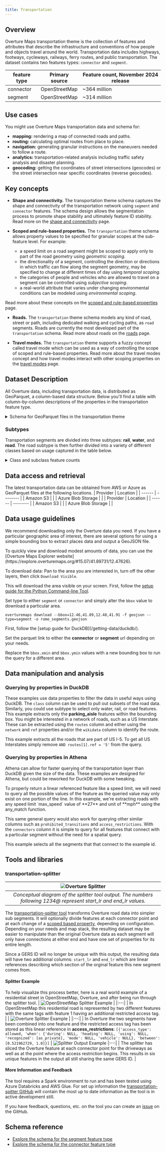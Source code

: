 ```yaml
---
title: Transportation
---
```



## Overview


Overture Maps transportation theme is the collection of features and attributes that describe the infrastructure and conventions of how people and objects travel around the world. Transportation data includes highways, footways, cycleways, railways, ferry routes, and public transportation. The dataset contains two features types: `connector` and `segment`.

| feature type | Primary source |  Feature count, November 2024 release |
| -------------------------- | -------------------------- | --------------------- |
| connector | OpenStreetMap | ~364 million |
| segment | OpenStreetMap | ~314 million |

## Use cases

You might use Overture Maps transportation data and schema for:

- **mapping:** rendering a map of connected roads and paths.
- **routing:** calculating optimal routes from place to place.
- **navigation:** generating granular instructions on the maneuvers needed to
  follow a route.
- **analytics:** transportation-related analysis including traffic safety
  analysis and disaster planning.
- **geocoding:** getting the coordinates of street intersections (geocodes) or
  the street intersection near specific coordinates (reverse geocodes).

## Key concepts

- **Shape and connectivity.** The transportation theme schema captures the shape
and connectivity of the transportation network using `segment` and `connector`
features. The schema design allows the segmentation process to promote shape
stability and ultimately feature ID stability. Read more on the [shape and connectivity](/schema/concepts/by-theme/transportation/shape-connectivity) page.

- **Scoped and rule-based properties.** The `transportation` theme schema allows property values to be specified for granular scopes at the sub-feature level. For example:
  - a speed limit on a road segment might be scoped to apply only to part of the
  road geometry using _geometric scoping_.
  - the directionality of a segment, controlling the direction or directions in
  which traffic can flow along the segment geometry, may be specified to change
  at different times of day using _temporal scoping_.
  - the categories of people and vehicles who are allowed to travel on a segment
  can be controlled using _subjective scoping_.
  - a real-world attribute that varies under changing environmental conditions can
  be modeled using _environmental scoping_.

Read more about these concepts on the [scoped and rule-based properties](/schema/concepts/scoping-rules) page.

- **Roads.** The `transportation` theme schema models any kind of road, street or
path, including dedicated walking and cycling paths, as `road` segments. Roads
are currently the most developed part of the `transportation` schema. Read more about roads on the [roads](/schema/concepts/by-theme/transportation/roads) page.

- **Travel modes.** The `transportation` theme supports a fuzzy concept called
travel mode which can be used as a way of controlling the scope of scoped
and rule-based properties. Read more about the travel modes concept and how travel modes interact with other scoping properties on the [travel modes](/schema/concepts/by-theme/transportation/travel-modes) page.

## Dataset Description

All Overture data, including transportation data, is distributed as GeoParquet, a column-based data structure. Below you'll find a table with column-by-column descriptions of the properties in the transportation feature type.

<details>
    <summary>Schema for GeoParquet files in the transportation theme</summary>
<div>
<Tabs>
<TabItem value="segment" label="segment" default>
| column_name | column_type | Description |
|---|---|---|
| id | VARCHAR | A feature ID. This may be an ID associated with the Global Entity Reference System (GERS) if—and-only-if the feature represents an entity that is part of GERS. |
| geometry | BLOB | The line representation of the segment's location. Segment's geometry which MUST be a LineSting as defined by GeoJSON schema. |
| bbox | STRUCT | Area defined by two longitudes and two latitudes: latitude is a decimal number between -90.0 and 90.0; longitude is a decimal number between -180.0 and 180.0. |
| version | INTEGER | Version number of the feature, incremented in each Overture release where the geometry or attributes of this feature changed. |
| sources | STRUCT[] | The array of source information for the properties of a given feature, with each entry being a source object which lists the property in JSON Pointer notation and the dataset that specific value came from. All features must have a root level source which is the default source if a specific property's source is not specified. |
| subtype | VARCHAR | The broad category of transportation segment. |
| class | VARCHAR | Captures the kind of road and its position in the road network hierarchy. |
| subclass | VARCHAR | Specifies the usage of a length of road. |
| subclass_rules | STRUCT[] | Defines the portion of a road that the subclass applies to. |
| names | STRUCT[] | Properties defining the names of a feature. |
| connector_ids | VARCHAR[] | Deprecated: List of connector IDs identifying the connectors this segment is physically connected to. Each connector is a possible routing decision point, meaning it defines a place along the segment in which there is possibility to transition to other segments which share the same connector. |
| connectors | STRUCT[] | Array of connector IDs identifying the connectors this segment is physically connected to linearly referenced with their location. Each connector is a possible routing decision point, meaning it defines a place along the segment in which there is possibility to transition to other segments which share the same connector. |
| routes | STRUCT[] | Routes this segment belongs to. |
| access_restrictions | STRUCT[] | Rules governing access to this road segment or lane. |
| level_rules | STRUCT[] | Defines the Z-order, i.e. stacking order, of the road segment. |
| prohibited_transitions | STRUCT[] | Defines where traveling from the segment to another is disallowed for navigation. This covers things situations prohibited turns or a transition from road to bike lane disallowing cars. |
| road_surface | STRUCT[] | Defines the surface material on a road such as paved, asphalt, or unpaved. |
| road_flags | STRUCT[] | Additional properties relevant to roads such as is_bridge or is_under_construction. |
| speed_limits | STRUCT[] | Defines the speed limit of the road segment. |
| width_rules | STRUCT[] | Defines the width of the road segment for rendering. |
| destinations | STRUCT[] | Describes the transitions from one segment to another on the way to a specified location. This data is primarily used for routing. |
</TabItem>
<TabItem value="connector" label="connector" default>
| column_name | column_type | Description |
|---|---|---|
| id | VARCHAR | A feature ID. This may be an ID associated with the Global Entity Reference System (GERS) if—and-only-if the feature represents an entity that is part of GERS. |
| geometry | BLOB | The line representation of the segment's location. Segment's geometry which MUST be a LineSting as defined by GeoJSON schema. |
| bbox | STRUCT | Area defined by two longitudes and two latitudes: latitude is a decimal number between -90.0 and 90.0; longitude is a decimal number between -180.0 and 180.0. |
| version | INTEGER | Version number of the feature, incremented in each Overture release where the geometry or attributes of this feature changed. |
| sources | STRUCT[] | The array of source information for the properties of a given feature, with each entry being a source object which lists the property in JSON Pointer notation and the dataset that specific value came from. All features must have a root level source which is the default source if a specific property's source is not specified. |
</TabItem>
</Tabs>
</div>
</details>

### Subtypes
Transportation segments are divided into three subtypes: **rail**, **water**, and **road**. The road subtype is then further divided into a variety of different classes based on usage captured in the table below.

<details>
    <summary>Class and subclass feature counts</summary>
<div>
<Tabs>
<TabItem value="classes" label="classes" default>
| subtype | class | subclass | Feature count, August 2024 release |
|---|---|---|---|
| rail |  |  | 1,572,582 |
| road | bridleway |  | 95,598 |
| road | cycleway | cycle_crossing | 47,189 |
| road | cycleway |  | 1,198,943 |
| road | footway | crosswalk | 1,839,806 |
| road | footway | sidewalk | 2,961,562 |
| road | footway |  | 14,555,896 |
| road | living_street |  | 3,053,898 |
| road | motorway | link | 626,752 |
| road | motorway |  | 428,359 |
| road | path |  | 12,727,710 |
| road | pedestrian |  | 448,737 |
| road | primary | link | 470,293 |
| road | primary |  | 6,511,508 |
| road | residential |  | 123,774,708 |
| road | secondary | link | 369,680 |
| road | secondary |  | 10,438,045 |
| road | service | alley | 1,541,197 |
| road | service | driveway | 15,160,138 |
| road | service | parking_aisle | 5,978,042 |
| road | service |  | 31,689,642 |
| road | steps |  | 1,691,848 |
| road | tertiary | link | 283,157 |
| road | tertiary |  | 19,199,059 |
| road | track |  | 23,956,033 |
| road | trunk | link | 535,332 |
| road | trunk |  | 3,342,592 |
| road | unclassified |  | 28,763,594 |
| road | unknown |  | 546,181 |
| water |  |  | 27,337 |
</TabItem>
</Tabs>
</div>
</details>

## Data access and retrieval

The latest transportation data can be obtained from AWS or Azure as GeoParquet files at the following locations. 
<Tabs>
<TabItem value="segment_url" label="Segment" default>
| Provider | Location |
| ------ | -------- |
| Amazon S3 | <QueryBuilder query="s3://overturemaps-us-west-2/release/__OVERTURE_RELEASE/theme=transportation/type=segment/" language="text"></QueryBuilder>|
| Azure Blob Storage | <QueryBuilder query="https://overturemapswestus2.blob.core.windows.net/release/__OVERTURE_RELEASE/theme=transportation/type=segment/" language="text"></QueryBuilder> |
</TabItem>
<TabItem value="connector_url" label="Connector" default>
| Provider | Location |
| ------ | -------- |
| Amazon S3 | <QueryBuilder query="s3://overturemaps-us-west-2/release/__OVERTURE_RELEASE/theme=transportation/type=connector/" language="text"></QueryBuilder>|
| Azure Blob Storage | <QueryBuilder query="https://overturemapswestus2.blob.core.windows.net/release/__OVERTURE_RELEASE/theme=transportation/type=connector/" language="text"></QueryBuilder> |
</TabItem>
</Tabs>

## Data usage guidelines

We recommend downloading only the Overture data you need. If you have a particular geographic area of interest, there are several options for using a simple bounding box to extract places data and output a GeoJSON file.

<Tabs>
<TabItem value="Overture Maps Explorer" label="Overture Maps Explorer" default>
To quickly view and download modest amounts of data, you can use the [Overture Maps Explorer website](https://explore.overturemaps.org/#15.07/41.89731/12.47626).

To download data: Pan to the area you are interested in, turn off the other layers, then click `Download Visible`.

This will download the area visible on your screen.
</TabItem>
<TabItem value="Python Command-line Tool" label="Python Command-line Tool" default>
First, follow the [setup guide for the Python Command-line Tool](/getting-data/overturemaps-py/).

Set type to either `segment` or `connector` and simply alter the `bbox` value to download a particular area.
```
overturemaps download --bbox=12.46,41.89,12.48,41.91 -f geojson --type=segment -o rome_segments.geojson
``` 
</TabItem>
<TabItem value="DuckDB" label="DuckDB" default>
First, follow the [setup guide for DuckDB](/getting-data/duckdb/).

Set the parquet link to either the **connector** or **segment** url depending on your needs.

Replace the `bbox.xmin` and `bbox.ymin` values with a new bounding box to run the query for a different area.
<QueryBuilder query={SegmentBBOX}></QueryBuilder>
</TabItem>
</Tabs>

## Data manipulation and analysis

### Querying by properties in DuckDB

These examples use data properties to filter the data in useful ways using DuckDB.
<Tabs>
<TabItem value="Query by class" label="Query by class" default>
The `class` column can be used to pull out subsets of the road data. Similarly, you could use subtype to select only water, rail, or road features. This example extracts only the **parking_aisle** features within the bounding box.
<QueryBuilder query={ParkingAisles}></QueryBuilder>
</TabItem>
<TabItem value="Query by routes" label="Query by routes" default>
You might be interested in a network of roads, such as a US Interstate. These can be extracted using the `routes` column and either using the `network` and `ref` properties and/or the `wikidata` column to identify the route.

This example extracts all the roads that are part of US I-5. To get all US Interstates simply remove `AND routes[1].ref = '5'` from the query.
<QueryBuilder query={Routes}></QueryBuilder>
</TabItem>
</Tabs>

### Querying by properties in Athena
Athena can allow for faster querying of the transportation layer than DuckDB given the size of the data. These examples are designed for Athena, but could be reworked for DuckDB with some tweaking.

<Tabs>
<TabItem value="Query by speed limit" label="Query by speed limit" default>
To properly return a linear referenced feature like a speed limit, we will need to query all the possible values of the feature as the queried value may only exist on one portion of the line. In this example, we're extracting roads with any speed limit `max_speed` value of **27** and unit of **mph** using the any_match function.

This same general query would also work for querying other similar columns such as `prohibited_transitions` and `access_restrictions`.
<QueryBuilder query={SpeedLimits}></QueryBuilder>
</TabItem>
<TabItem value="Select connecting segments" label="Select connecting segments" default>
With the `connectors` column it is simple to query for all features that connect with a particular segment without the need for a spatial query.

This example selects all the segments that that connect to the example id.
<QueryBuilder query={ConnectingSegments}></QueryBuilder>
</TabItem>
</Tabs>


## Tools and libraries

### transportation-splitter

| ![Overture Splitter](/img/transportation/splitter_concept.svg) | 
|:--:| 
| *Conceptual diagram of the splitter tool output. The numbers following 1234@ represent start_lr and end_lr values.* | 

The [transportation-spitter tool](https://github.com/OvertureMaps/transportation-splitter) transforms Overture road data into simpler sub segments. It will optionally divide features at each connector point and at each change of a [scoped based property](/schema/concepts/scoping-rules/), depending on configuration. Depending on your needs and map stack, the resulting dataset may be easier to manipulate than the original Overture data as each segment will only have connections at either end and have one set of properties for its entire length.

Since a GERS ID will no longer be unique with this output, the resulting data will have two additional columns: `start_lr` and `end_lr` which are linear references describing which section of the orginal feature this new segment comes from.

#### Splitter Example
To help visualize this process better, here is a real world example of a residential street in OpenStreetMap, Overture, and after being run through the splitter tool.
<Tabs>
<TabItem value="OpenStreetMap" label="OpenStreetMap" default>
| ![OpenStreetMap Splitter Example](/img/transportation/splitter_osm.png) |
|:--:| 
| In OpenStreetMap this residential road is represented by two different features with the same tags with feature 1 having an additional restricted access tag. |
</TabItem>
<TabItem value="Overture" label="Overture" default>
| ![Overture Splitter Example](/img/transportation/splitter_overture.png) |
|:--:| 
| In Overture the two segments have been combined into one feature and the restricted access tag has been stored as this linear reference in **access_restrictions**: 
`[{'access_type': allowed, 'when': {'during': NULL, 'heading': NULL, 'using': NULL, 'recognized': [as_private], 'mode': NULL, 'vehicle': NULL}, 'between': [0.521962729, 1.0]}]` | 
</TabItem>
<TabItem value="Transportation Splitter" label="Transportation Splitter" default>
![Splitter Output Example](/img/transportation/splitter_output.png)
|:--:| 
| The splitter has sliced the Overture feature at each connector point for the driveways as well as at the point where the access restriction begins. This results in six unique features in the output all still sharing the same GERS ID. |
</TabItem>
</Tabs>

#### More Information and Feedback

The tool requires a Spark environment to run and has been tested using Azure Databricks and AWS Glue. For set up information the [transportation-spitter GitHub](https://github.com/OvertureMaps/transportation-splitter) will contain the most up to date information as the tool is in active development still.

If you have feedback, questions, etc. on the tool you can create an [issue](https://github.com/OvertureMaps/transportation-splitter/issues) on the GitHub.

## Schema reference

- [Explore the schema for the segment feature type](/schema/reference/transportation/segment)
- [Explore the schema for the connector feature type](/schema/reference/transportation/connector)

